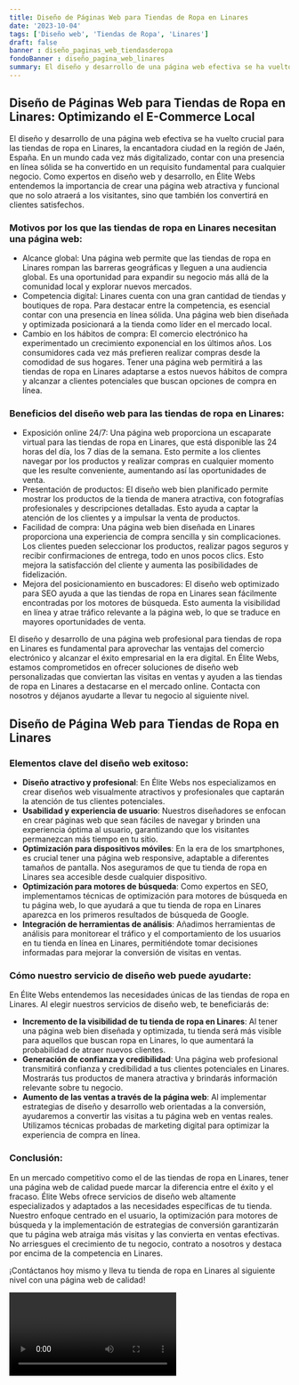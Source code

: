 ```yaml
---
title: Diseño de Páginas Web para Tiendas de Ropa en Linares
date: '2023-10-04'
tags: ['Diseño web', 'Tiendas de Ropa', 'Linares']
draft: false
banner : diseño_paginas_web_tiendasderopa
fondoBanner : diseño_pagina_web_linares
summary: El diseño y desarrollo de una página web efectiva se ha vuelto crucial para las tiendas de ropa en Linares, la encantadora ciudad en la región de Jaén, España. En un mundo cada vez más digitalizado, contar con una presencia en línea sólida se ha convertido en un requisito fundamental para cualquier negocio. Como expertos en diseño web y desarrollo, en Élite Webs entendemos la importancia de crear una página web atractiva y funcional que no solo atraerá a los visitantes, sino que también los convertirá en clientes satisfechos.
---
```


## Diseño de Páginas Web para Tiendas de Ropa en Linares: Optimizando el E-Commerce Local

El diseño y desarrollo de una página web efectiva se ha vuelto crucial para las tiendas de ropa en Linares, la encantadora ciudad en la región de Jaén, España. En un mundo cada vez más digitalizado, contar con una presencia en línea sólida se ha convertido en un requisito fundamental para cualquier negocio. Como expertos en diseño web y desarrollo, en Élite Webs entendemos la importancia de crear una página web atractiva y funcional que no solo atraerá a los visitantes, sino que también los convertirá en clientes satisfechos.

### Motivos por los que las tiendas de ropa en Linares necesitan una página web:
* Alcance global: Una página web permite que las tiendas de ropa en Linares rompan las barreras geográficas y lleguen a una audiencia global. Es una oportunidad para expandir su negocio más allá de la comunidad local y explorar nuevos mercados.
* Competencia digital: Linares cuenta con una gran cantidad de tiendas y boutiques de ropa. Para destacar entre la competencia, es esencial contar con una presencia en línea sólida. Una página web bien diseñada y optimizada posicionará a la tienda como líder en el mercado local.
* Cambio en los hábitos de compra: El comercio electrónico ha experimentado un crecimiento exponencial en los últimos años. Los consumidores cada vez más prefieren realizar compras desde la comodidad de sus hogares. Tener una página web permitirá a las tiendas de ropa en Linares adaptarse a estos nuevos hábitos de compra y alcanzar a clientes potenciales que buscan opciones de compra en línea.

### Beneficios del diseño web para las tiendas de ropa en Linares:
* Exposición online 24/7: Una página web proporciona un escaparate virtual para las tiendas de ropa en Linares, que está disponible las 24 horas del día, los 7 días de la semana. Esto permite a los clientes navegar por los productos y realizar compras en cualquier momento que les resulte conveniente, aumentando así las oportunidades de venta.
* Presentación de productos: El diseño web bien planificado permite mostrar los productos de la tienda de manera atractiva, con fotografías profesionales y descripciones detalladas. Esto ayuda a captar la atención de los clientes y a impulsar la venta de productos.
* Facilidad de compra: Una página web bien diseñada en Linares proporciona una experiencia de compra sencilla y sin complicaciones. Los clientes pueden seleccionar los productos, realizar pagos seguros y recibir confirmaciones de entrega, todo en unos pocos clics. Esto mejora la satisfacción del cliente y aumenta las posibilidades de fidelización.
* Mejora del posicionamiento en buscadores: El diseño web optimizado para SEO ayuda a que las tiendas de ropa en Linares sean fácilmente encontradas por los motores de búsqueda. Esto aumenta la visibilidad en línea y atrae tráfico relevante a la página web, lo que se traduce en mayores oportunidades de venta.

El diseño y desarrollo de una página web profesional para tiendas de ropa en Linares es fundamental para aprovechar las ventajas del comercio electrónico y alcanzar el éxito empresarial en la era digital. En Élite Webs, estamos comprometidos en ofrecer soluciones de diseño web personalizadas que conviertan las visitas en ventas y ayuden a las tiendas de ropa en Linares a destacarse en el mercado online. Contacta con nosotros y déjanos ayudarte a llevar tu negocio al siguiente nivel.

<GifSeo />

<Cta />

## Diseño de Página Web para Tiendas de Ropa en Linares

### Elementos clave del diseño web exitoso:

- **Diseño atractivo y profesional**: En Élite Webs nos especializamos en crear diseños web visualmente atractivos y profesionales que captarán la atención de tus clientes potenciales.
- **Usabilidad y experiencia de usuario**: Nuestros diseñadores se enfocan en crear páginas web que sean fáciles de navegar y brinden una experiencia óptima al usuario, garantizando que los visitantes permanezcan más tiempo en tu sitio.
- **Optimización para dispositivos móviles**: En la era de los smartphones, es crucial tener una página web responsive, adaptable a diferentes tamaños de pantalla. Nos aseguramos de que tu tienda de ropa en Linares sea accesible desde cualquier dispositivo.
- **Optimización para motores de búsqueda**: Como expertos en SEO, implementamos técnicas de optimización para motores de búsqueda en tu página web, lo que ayudará a que tu tienda de ropa en Linares aparezca en los primeros resultados de búsqueda de Google.
- **Integración de herramientas de análisis**: Añadimos herramientas de análisis para monitorear el tráfico y el comportamiento de los usuarios en tu tienda en línea en Linares, permitiéndote tomar decisiones informadas para mejorar la conversión de visitas en ventas.

### Cómo nuestro servicio de diseño web puede ayudarte:

En Élite Webs entendemos las necesidades únicas de las tiendas de ropa en Linares. Al elegir nuestros servicios de diseño web, te beneficiarás de:

- **Incremento de la visibilidad de tu tienda de ropa en Linares**: Al tener una página web bien diseñada y optimizada, tu tienda será más visible para aquellos que buscan ropa en Linares, lo que aumentará la probabilidad de atraer nuevos clientes.
- **Generación de confianza y credibilidad**: Una página web profesional transmitirá confianza y credibilidad a tus clientes potenciales en Linares. Mostrarás tus productos de manera atractiva y brindarás información relevante sobre tu negocio.
- **Aumento de las ventas a través de la página web**: Al implementar estrategias de diseño y desarrollo web orientadas a la conversión, ayudaremos a convertir las visitas a tu página web en ventas reales. Utilizamos técnicas probadas de marketing digital para optimizar la experiencia de compra en línea.

### Conclusión:

En un mercado competitivo como el de las tiendas de ropa en Linares, tener una página web de calidad puede marcar la diferencia entre el éxito y el fracaso. Élite Webs ofrece servicios de diseño web altamente especializados y adaptados a las necesidades específicas de tu tienda. Nuestro enfoque centrado en el usuario, la optimización para motores de búsqueda y la implementación de estrategias de conversión garantizarán que tu página web atraiga más visitas y las convierta en ventas efectivas. No arriesgues el crecimiento de tu negocio, contrato a nosotros y destaca por encima de la competencia en Linares.

¡Contáctanos hoy mismo y lleva tu tienda de ropa en Linares al siguiente nivel con una página web de calidad!

<Video />

<CtaBot job='Tiendas de Ropa' city='Linares'/>

<Gmaps query='Linares+españa+maps' />